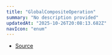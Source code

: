 ```yaml
---
title: "GlobalCompositeOperation"
summary: "No description provided"
updatedAt: "2025-10-26T20:08:13.682Z"
navIcon: "enum"
---
```



<Table data={{ headers: [{"content":"Member","key":"member","sortable":true},{"content":"Type","key":"type","sortable":true}], rows: [["Color","'color'"],["ColorBurn","'color\\-burn'"],["ColorDodge","'color\\-dodge'"],["Copy","'copy'"],["Darken","'darken'"],["DestinationAtop","'destination\\-atop'"],["DestinationIn","'destination\\-in'"],["DestinationOut","'destination\\-out'"],["DestinationOver","'destination\\-over'"],["Difference","'difference'"],["Exclusion","'exclusion'"],["HardLight","'hard\\-light'"],["Hue","'hue'"],["Lighten","'lighten'"],["Lighter","'lighter'"],["Luminosity","'luminosity'"],["Multiply","'multiply'"],["Overlay","'overlay'"],["Saturation","'saturation'"],["Screen","'screen'"],["SoftLight","'soft\\-light'"],["SourceAtop","'source\\-atop'"],["SourceIn","'source\\-in'"],["SourceOut","'source\\-out'"],["SourceOver","'source\\-over'"],["Xor","'xor'"]] }} />


- [Source](https://github.com/NMMTY/LazyCanvas/blob/ba3e53b2fefc78794f94d50b21443818f2774649/packages/lazycanvas/src/types/enum.ts#L120)